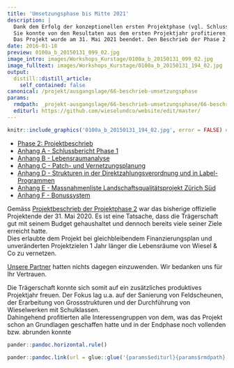 ```yaml
---
title: 'Umsetzungsphase bis Mitte 2021'
description: |
  Dank dem Erfolg der konzeptionellen ersten Projektphase (vgl. Schlussbericht Phase 1) konnte Wiesel & Co am Zimmerberg Ende 2015 wie geplant in die Umsetzungsphase starten.
  Sie konnte von den Resultaten aus dem ersten Projektjahr profitieren; Kontakte mit verschiedenen Interessengruppen, Planungsinstrumente und Know-How bei der Erstellung von Massnahmen in der Landschaft sowie bei der Wirkungskontrolle waren beste Voraussetzung dafür. 
  Das Projekt wurde am 31. Mai 2021 beendet. Den Beschrieb der Phase 2 inkl. der referenzierten Anhänge finden Sie nachfolgend - den Schlussbericht unter der Rubrik Resultate:
date: 2016-01-18
preview: 0100a_b_20150131_099_02.jpg
image_intro: images/Workshops_Kurstage/0100a_b_20150131_099_02.jpg
image_fulltext: images/Workshops_Kurstage/0100a_b_20150131_194_02.jpg
output:
  distill::distill_article:
    self_contained: false
canonical: /projekt/ausgangslage/66-beschrieb-umsetzungsphase
params:
  rmdpath: _projekt-ausgangslage/66-beschrieb-umsetzungsphase/66-beschrieb-umsetzungsphase.Rmd
  editurl: https://github.com/wieselundco/website/edit/master/
---
```



```r
knitr::include_graphics('0100a_b_20150131_194_02.jpg', error = FALSE) #images/Workshops_Kurstage/0100a_b_20150131_194_02.jpg
```

-   [Phase 2: Projektbeschrieb](WiCoZ_Phase_2_Projektbeschrieb.pdf)
-   [Anhang A - Schlussbericht Phase 1](AnhangA_WiCoZ_Phase_1_Schlussbericht_2015_06_20.pdf)
-   [Anhang B - Lebensraumanalyse](AnhangB_Ratnaweera_Tutorial_II_red.pdf)
-   [Anhang C - Patch- und Vernetzungsplanung](AnhangC_Patch_Vernetzungsplanung.pdf)
-   [Anhang D - Strukturen in der Direktzahlungsverordnung und in    Label-Programmen](Strukturen_DZV_Label_Staeheli2016.pdf)
-   [Anhang E - Massnahmenliste Landschaftsqualitätsprojekt Zürich Süd](AnhangE_massnahmenliste_lqp_sued.pdf)
-   [Anhang F - Bonussystem](Bonussystem_WiCoZ.pdf)

Gemäss [Projektbeschrieb der Projektphase 2](projekt-ausgangslage/66-beschrieb-umsetzungsphase/) war das bisherige offizielle Projektende der 31. Mai 2020. Es ist eine Tatsache, dass die Trägerschaft gut mit seinem Budget
gehaushaltet und dennoch bereits viele seiner Ziele erreicht hatte.   
Dies erlaubte dem Projekt bei gleichbleibendem Finanzierungsplan und
unveränderten Projektzielen 1 Jahr länger die Lebensräume von Wiesel &
Co zu vernetzen.

[Unsere Partner](ueber-uns/7-partner) hatten nichts dagegen einzuwenden.
Wir bedanken uns für Ihr Vertrauen.

Die Trägerschaft konnte sich somit auf ein zusätzliches produktives
Projektjahr freuen. Der Fokus lag u.a.  auf der Sanierung von
Feldscheunen, der Erarbeitung von Grossstrukturen und der Durchführung
von Wieselwerken mit Schulklassen.  
Dahingehend profitierten alle Interessengruppen von dem, was das Projekt
schon an Grundlagen geschaffen hatte und in der Endphase noch vollenden
bzw. abrunden konnte

```r
pander::pandoc.horizontal.rule()

pander::pandoc.link(url = glue::glue('{params$editurl}{params$rmdpath}'),text = 'Artikel bearbeiten')
```

<!--http://wieselundco.ch/projekt/ausgangslage/66-beschrieb-umsetzungsphase-->
